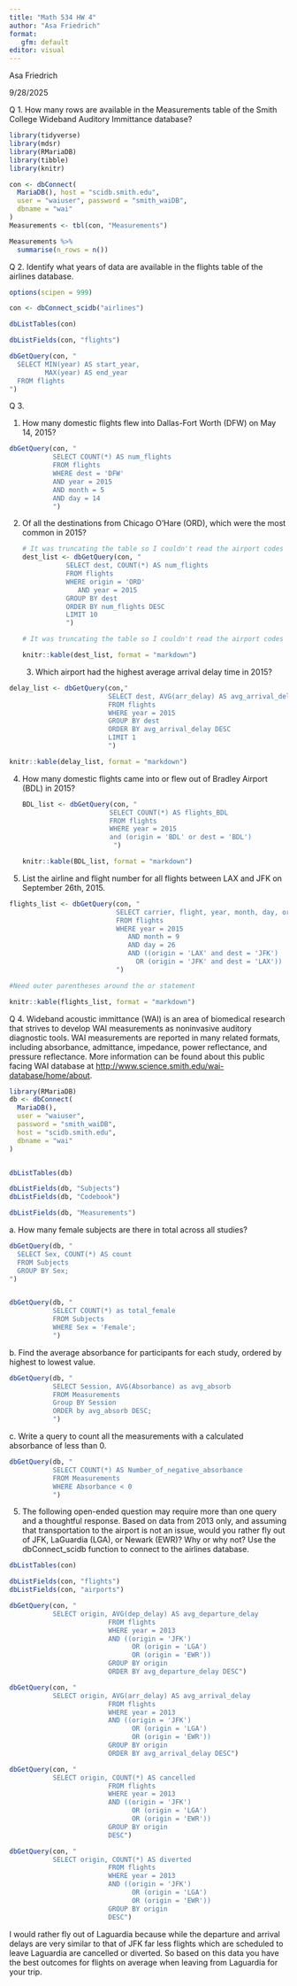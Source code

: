 ```yaml
---
title: "Math 534 HW 4"
author: "Asa Friedrich"
format: 
   gfm: default
editor: visual
---
```


Asa Friedrich

9/28/2025

Q 1. How many rows are available in the Measurements table of the Smith College Wideband Auditory Immittance database?

```r
library(tidyverse)
library(mdsr)
library(RMariaDB)
library(tibble)
library(knitr)

con <- dbConnect(
  MariaDB(), host = "scidb.smith.edu",
  user = "waiuser", password = "smith_waiDB", 
  dbname = "wai"
)
Measurements <- tbl(con, "Measurements")

Measurements %>% 
  summarise(n_rows = n())
```

Q 2. Identify what years of data are available in the flights table of the airlines database.

```r
options(scipen = 999)

con <- dbConnect_scidb("airlines")

dbListTables(con)

dbListFields(con, "flights")

dbGetQuery(con, "
  SELECT MIN(year) AS start_year,
         MAX(year) AS end_year
  FROM flights
")
```

Q 3.

1.  How many domestic flights flew into Dallas-Fort Worth (DFW) on May 14, 2015?

```r
dbGetQuery(con, "
           SELECT COUNT(*) AS num_flights
           FROM flights
           WHERE dest = 'DFW'
           AND year = 2015
           AND month = 5
           AND day = 14
           ")
```

2.  Of all the destinations from Chicago O’Hare (ORD), which were the most common in 2015?

    ```r
    # It was truncating the table so I couldn't read the airport codes
    dest_list <- dbGetQuery(con, "
               SELECT dest, COUNT(*) AS num_flights
               FROM flights
               WHERE origin = 'ORD'
                  AND year = 2015
               GROUP BY dest
               ORDER BY num_flights DESC
               LIMIT 10
               ")

    # It was truncating the table so I couldn't read the airport codes

    knitr::kable(dest_list, format = "markdown")
    ```

    3.  Which airport had the highest average arrival delay time in 2015?

```r

delay_list <- dbGetQuery(con,"
                         SELECT dest, AVG(arr_delay) AS avg_arrival_delay
                         FROM flights
                         WHERE year = 2015
                         GROUP BY dest
                         ORDER BY avg_arrival_delay DESC
                         LIMIT 1
                         ")

knitr::kable(delay_list, format = "markdown")
```

4.  How many domestic flights came into or flew out of Bradley Airport (BDL) in 2015?

    ```r
    BDL_list <- dbGetQuery(con, "
                          SELECT COUNT(*) AS flights_BDL
                          FROM flights
                          WHERE year = 2015
                          and (origin = 'BDL' or dest = 'BDL')
                           ")

    knitr::kable(BDL_list, format = "markdown")
    ```

5.  List the airline and flight number for all flights between LAX and JFK on September 26th, 2015.

```r
flights_list <- dbGetQuery(con, "
                           SELECT carrier, flight, year, month, day, origin, dest
                           FROM flights
                           WHERE year = 2015 
                              AND month = 9
                              AND day = 26
                              AND ((origin = 'LAX' and dest = 'JFK')
                                OR (origin = 'JFK' and dest = 'LAX'))
                           ")

#Need outer parentheses around the or statement

knitr::kable(flights_list, format = "markdown")
```

Q 4. Wideband acoustic immittance (WAI) is an area of biomedical research that strives to develop WAI measurements as noninvasive auditory diagnostic tools. WAI measurements are reported in many related formats, including absorbance, admittance, impedance, power reflectance, and pressure reflectance. More information can be found about this public facing WAI database at <http://www.science.smith.edu/wai-database/home/about>.

```r
library(RMariaDB)
db <- dbConnect(
  MariaDB(), 
  user = "waiuser", 
  password = "smith_waiDB", 
  host = "scidb.smith.edu", 
  dbname = "wai"
)


dbListTables(db)

dbListFields(db, "Subjects")
dbListFields(db, "Codebook")

dbListFields(db, "Measurements")
```

a\. How many female subjects are there in total across all studies?

```r

dbGetQuery(db, "
  SELECT Sex, COUNT(*) AS count
  FROM Subjects
  GROUP BY Sex;
")


dbGetQuery(db, "
           SELECT COUNT(*) as total_female
           FROM Subjects
           WHERE Sex = 'Female';
           ")
```

b\. Find the average absorbance for participants for each study, ordered by highest to lowest value.

```r
dbGetQuery(db, "
           SELECT Session, AVG(Absorbance) as avg_absorb
           FROM Measurements
           Group BY Session
           ORDER by avg_absorb DESC;
           ")
```

c\. Write a query to count all the measurements with a calculated absorbance of less than 0.

```r
dbGetQuery(db, "
           SELECT COUNT(*) AS Number_of_negative_absorbance
           FROM Measurements
           WHERE Absorbance < 0
           ")
```

5.  The following open-ended question may require more than one query and a thoughtful response. Based on data from 2013 only, and assuming that transportation to the airport is not an issue, would you rather fly out of JFK, LaGuardia (LGA), or Newark (EWR)? Why or why not? Use the dbConnect_scidb function to connect to the airlines database.

```r

dbListTables(con)

dbListFields(con, "flights")
dbListFields(con, "airports")

dbGetQuery(con, "
           SELECT origin, AVG(dep_delay) AS avg_departure_delay
                         FROM flights
                         WHERE year = 2013
                         AND ((origin = 'JFK') 
                               OR (origin = 'LGA') 
                               OR (origin = 'EWR'))
                         GROUP BY origin
                         ORDER BY avg_departure_delay DESC")

dbGetQuery(con, "
           SELECT origin, AVG(arr_delay) AS avg_arrival_delay
                         FROM flights
                         WHERE year = 2013
                         AND ((origin = 'JFK') 
                               OR (origin = 'LGA') 
                               OR (origin = 'EWR'))
                         GROUP BY origin
                         ORDER BY avg_arrival_delay DESC")

dbGetQuery(con, "
           SELECT origin, COUNT(*) AS cancelled
                         FROM flights
                         WHERE year = 2013
                         AND ((origin = 'JFK') 
                               OR (origin = 'LGA') 
                               OR (origin = 'EWR'))
                         GROUP BY origin
                         DESC")

dbGetQuery(con, "
           SELECT origin, COUNT(*) AS diverted
                         FROM flights
                         WHERE year = 2013
                         AND ((origin = 'JFK') 
                               OR (origin = 'LGA') 
                               OR (origin = 'EWR'))
                         GROUP BY origin
                         DESC")
```

I would rather fly out of Laguardia because while the departure and arrival delays are very similar to that of JFK far less flights which are scheduled to leave Laguardia are cancelled or diverted. So based on this data you have the best outcomes for flights on average when leaving from Laguardia for your trip.
